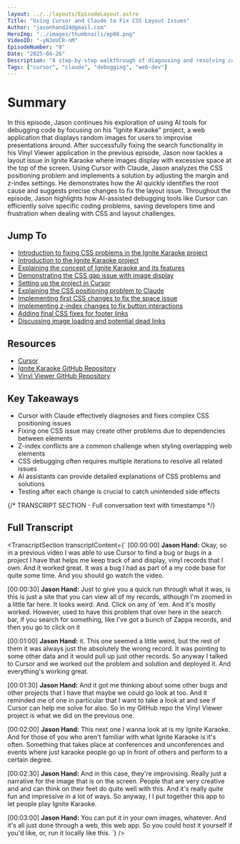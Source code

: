 ```yaml
---
layout: ../../layouts/EpisodeLayout.astro
Title: "Using Cursor and Claude to Fix CSS Layout Issues"
Author: "jasonhand24@gmail.com"
HeroImg: "../images/thumbnails/ep08.png"
VideoID: "-yNJmVCR-nM"
EpisodeNumber: "8"
Date: "2025-04-26"
Description: "A step-by-step walkthrough of diagnosing and resolving complicated CSS layout issues with the help of Cursor's AI-powered assistance and Claude."
Tags: ["cursor", "claude", "debugging", "web-dev"]
---
```


# Summary

In this episode, Jason continues his exploration of using AI tools for debugging code by focusing on his "Ignite Karaoke" project, a web application that displays random images for users to improvise presentations around. After successfully fixing the search functionality in his Vinyl Viewer application in the previous episode, Jason now tackles a layout issue in Ignite Karaoke where images display with excessive space at the top of the screen. Using Cursor with Claude, Jason analyzes the CSS positioning problem and implements a solution by adjusting the margin and z-index settings. He demonstrates how the AI quickly identifies the root cause and suggests precise changes to fix the layout issue. Throughout the episode, Jason highlights how AI-assisted debugging tools like Cursor can efficiently solve specific coding problems, saving developers time and frustration when dealing with CSS and layout challenges.

## Jump To

- [Introduction to fixing CSS problems in the Ignite Karaoke project](https://youtu.be/-yNJmVCR-nM?t=0)
- [Introduction to the Ignite Karaoke project](https://youtu.be/-yNJmVCR-nM?t=120)
- [Explaining the concept of Ignite Karaoke and its features](https://youtu.be/-yNJmVCR-nM?t=180)
- [Demonstrating the CSS gap issue with image display](https://youtu.be/-yNJmVCR-nM?t=240)
- [Setting up the project in Cursor](https://youtu.be/-yNJmVCR-nM?t=300)
- [Explaining the CSS positioning problem to Claude](https://youtu.be/-yNJmVCR-nM?t=420)
- [Implementing first CSS changes to fix the space issue](https://youtu.be/-yNJmVCR-nM?t=540)
- [Implementing z-index changes to fix button interactions](https://youtu.be/-yNJmVCR-nM?t=720)
- [Adding final CSS fixes for footer links](https://youtu.be/-yNJmVCR-nM?t=840)
- [Discussing image loading and potential dead links](https://youtu.be/-yNJmVCR-nM?t=960)

## Resources

- [Cursor](https://cursor.sh/)
- [Ignite Karaoke GitHub Repository](https://github.com/jasonhand/ignite-karaoke)
- [Vinyl Viewer GitHub Repository](https://github.com/jasonhand/vinyl-viewer)

## Key Takeaways

- Cursor with Claude effectively diagnoses and fixes complex CSS positioning issues
- Fixing one CSS issue may create other problems due to dependencies between elements
- Z-index conflicts are a common challenge when styling overlapping web elements
- CSS debugging often requires multiple iterations to resolve all related issues
- AI assistants can provide detailed explanations of CSS problems and solutions
- Testing after each change is crucial to catch unintended side effects

{/* TRANSCRIPT SECTION - Full conversation text with timestamps */}
<h2>Full Transcript</h2>

<TranscriptSection transcriptContent={`
[00:00:00] **Jason Hand:** Okay, so in a previous video I was able to use Cursor to find a bug or bugs in a project I have that helps me keep track of and display, vinyl records that I own. And it worked great. It was a bug I had as part of a my code base for quite some time. And you should go watch the video.

[00:00:30] **Jason Hand:** Just to give you a quick run through what it was, is this is just a site that you can view all of my records, although I'm zoomed in a little far here. It looks weird. And. Click on any of 'em. And it's mostly worked. However, used to have this problem that over here in the search bar, if you search for something, like I've got a bunch of Zappa records, and then you go to click on it

[00:01:00] **Jason Hand:** it. This one seemed a little weird, but the rest of them it was always just the absolutely the wrong record. It was pointing to some other data and it would pull up just other records. So anyway I talked to Cursor and we worked out the problem and solution and deployed it. And everything's working great.

[00:01:30] **Jason Hand:** And it got me thinking about some other bugs and other projects that I have that maybe we could go look at too. And it reminded me of one in particular that I want to take a look at and see if Cursor can help me solve for also. So in my GitHub repo the Vinyl Viewer project is what we did on the previous one.

[00:02:00] **Jason Hand:** This next one I wanna look at is my Ignite Karaoke. And for those of you who aren't familiar with what Ignite Karaoke is it's often. Something that takes place at conferences and unconferences and events where just karaoke people go up in front of others and perform to a certain degree.

[00:02:30] **Jason Hand:** And in this case, they're improvising. Really just a narrative for the image that is on the screen. People that are very creative and and can think on their feet do quite well with this. And it's really quite fun and impressive in a lot of ways. So anyway, I I put together this app to let people play Ignite Karaoke.

[00:03:00] **Jason Hand:** You can put it in your own images, whatever. And it's all just done through a web, this web app. So you could host it yourself if you'd like, or, run it locally like this.
`} />

